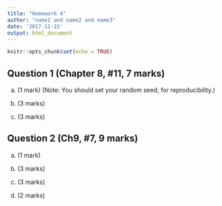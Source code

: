 ```yaml
---
title: "Homework 4"
author: "name1 and name2 and name3"
date: '2017-11-15'
output: html_document
---
```


```r
knitr::opts_chunk$set(echo = TRUE)
```


## Question 1 (Chapter 8, #11, 7 marks)


(a) (1 mark)
(Note: You should set your random seed, for reproducibility.)

(b) (3 marks)


(c) (3 marks)


## Question 2 (Ch9, #7, 9 marks)

(a) (1 mark)

(b) (3 marks)

(c) (3 marks)

(d) (2 marks)